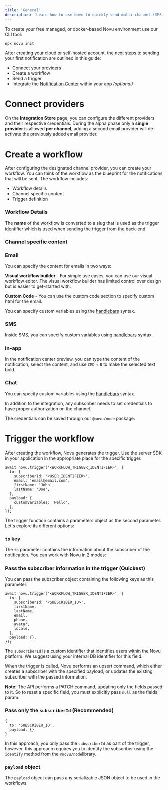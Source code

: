 ```yaml
---
title: 'General'
description: 'Learn how to use Novu to quickly send multi-channel (SMS, Email, Chat, Push) notifications.'
---
```


To create your free managed, or docker-based Novu environment use our CLI tool:

```
npx novu init
```

After creating your cloud or self-hosted account, the next steps to sending your first notification are outlined in this guide:

- Connect your providers
- Create a workflow
- Send a trigger
- Integrate the [Notification Center](https://docs.novu.co/notification-center/getting-started) within your app *(optional)*

# Connect providers

On the **Integration Store** page, you can configure the different providers and their respective credentials. During the alpha phase only a **single provider** is allowed **per channel**, adding a second email provider will de-activate the previously added email provider.

# Create a workflow

After configuring the designated channel provider, you can create your workflow. You can think of the workflow as the blueprint for the notifications that will be sent. The workflow includes:

- Workflow details
- Channel specific content
- Trigger definition

### Workflow Details

The **name** of the workflow is converted to a slug that is used as the trigger identifier which is used when sending the trigger from the back-end.

### Channel specific content

### Email

You can specify the content for emails in two ways:

**Visual workflow builder** - For simple use cases, you can use our visual workflow editor. The visual workflow builder has limited control over design but is easier to get-started with.

**Custom Code** - You can use the custom code section to specify custom html for the email.

You can specify custom variables using the [handlebars](https://handlebarsjs.com/guide/) syntax.

### SMS

Inside SMS, you can specify custom variables using [handlebars](https://handlebarsjs.com/guide/) syntax.

### In-app

In the notification center preview, you can type the content of the notification, select the content, and use `CMD` + `B` to make the selected text bold.

### Chat

You can specify custom variables using the [handlebars](https://handlebarsjs.com/guide/) syntax.

In addition to the integration, any subscriber needs to set credentials to have proper authorization on the channel.

The credentials can be saved through our `@novu/node` package.

# Trigger the workflow

After creating the workflow, Novu generates the trigger. Use the server SDK in your application in the appropriate place for the specific trigger.

```tsx
await novu.trigger('<WORKFLOW_TRIGGER_IDENTIFIER>', {
  to: {
    subscriberId: '<USER_IDENTIFIER>',
    email: 'email@email.com',
    firstName: 'John',
    lastName: 'Doe',
  },
  payload: {
    customVariables: 'Hello',
  },
});
```

The trigger function contains a parameters object as the second parameter. Let's explore its different options:

### `to` key

The `to` parameter contains the information about the subscriber of the notification. You can work with Novu in 2 modes:

### Pass the subscriber information in the trigger (Quickest)

You can pass the subscriber object containing the following keys as this parameter:

```tsx
await novu.trigger('<WORKFLOW_TRIGGER_IDENTIFIER>', {
  to: {
    subscriberId: '<SUBSCRIBER_ID>',
    firstName,
    lastName,
    email,
    phone,
    avatar,
    locale,
  },
  payload: {},
});
```

The `subscriberId` is a custom identifier that identifies users within the Novu platform. We suggest using your internal DB identifier for this field.

When the trigger is called, Novu performs an upsert command, which either creates a subscriber with the specified payload, or updates the existing subscriber with the passed information.

**Note:** The API performs a PATCH command, updating only the fields passed to it. So to reset a specific field, you must explicitly pass `null` as the fields param.

### Pass only the `subscriberId` (Recommended)

```tsx
{
  to: 'SUBSCRIBER_ID',
  payload: {}
}
```

In this approach, you only pass the `subscriberId` as part of the trigger, however, this approach requires you to identify the subscriber using the `identify` method from the `@novu/node`library.

### `payload` object

The `payload` object can pass any serializable JSON object to be used in the workflows.